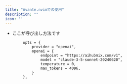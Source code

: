 ```yaml
---
title: "Avante.nvimでの使用"
description: ""
icon: ''
---
```


- ここが呼び出し方法です
```
        opts = {
            provider = "openai",
            openai = {
                endpoint = "https://aihubmix.com/v1",
                model = "claude-3-5-sonnet-20240620",
                temperature = 0,
                max_tokens = 4096,
            }
        },
```